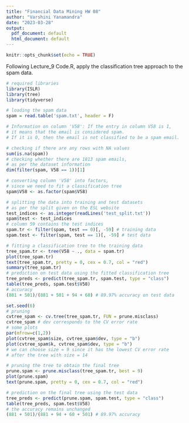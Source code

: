 ```yaml
---
title: "Financial Data Mining HW 08"
author: "Varshini Yanamandra"
date: "2023-03-28"
output:
  pdf_document: default
  html_document: default
---
```


```r
knitr::opts_chunk$set(echo = TRUE)
```

Following Lecture_9 Code.R, apply the classification tree approach to the spam data.

```r
# required libraries
library(ISLR)
library(tree)
library(tidyverse)
```

```r
# loading the spam data
spam = read.table('spam.txt', header = F)

# Information on column 'V58': If the entry in column V58 is 1, 
# it means that the email is considered spam. 
# If it is 0, then the email is not classified to be a spam email.

# checking if there are any rows with NA values
sum(is.na(spam)) 
# checking whether there are 1813 spam emails,
# as per the dataset information
dim(filter(spam, V58 == 1))[1] 

# converting column 'V58' into factors, 
# since we need to fit a classification tree
spam$V58 <- as.factor(spam$V58)

# splitting the data into training and test datasets 
# as per the split given on the ESL website
test_indices <- as.integer(readLines('test_split.txt'))
spam$test <- test_indices
# column 59 contains the test indices
spam.tr <- filter(spam, test == 0)[, -59] # training data
spam.test <- filter(spam, test == 1)[, -59] # test data
```

```r
# fitting a classification tree to the training data
tree_spam.tr <- tree(V58 ~ ., data = spam.tr)
plot(tree_spam.tr)
text(tree_spam.tr, pretty = 0, cex = 0.7, col = "red")
summary(tree_spam.tr)
# prediction on test data using the fitted classification tree
tree_preds <- predict(tree_spam.tr, spam.test, type = "class")
table(tree_preds, spam.test$V58)
# accuracy
(881 + 501)/(881 + 501 + 94 + 60) # 89.97% accuracy on test data
```

```r
set.seed(6)
# pruning
cvtree_spam <- cv.tree(tree_spam.tr, FUN = prune.misclass)
cvtree_spam # dev corresponds to the CV error rate
# some plots
par(mfrow=c(1,2))
plot(cvtree_spam$size, cvtree_spam$dev, type = "b")
plot(cvtree_spam$k, cvtree_spam$dev, type = "b")
# we can choose size = 9 since it has the lowest CV error rate
# after the tree with size = 14
```

```r
# pruning the tree to obtain the final tree
prune.spam <- prune.misclass(tree_spam.tr, best = 9)
plot(prune.spam)
text(prune.spam, pretty = 0, cex = 0.7, col = "red")

# prediction on the final tree using the test data
tree_preds <- predict(prune.spam, spam.test, type = "class")
table(tree_preds, spam.test$V58)
# the accuracy remains unchanged
(881 + 501)/(881 + 94 + 60 + 501) # 89.97% accuracy
```

